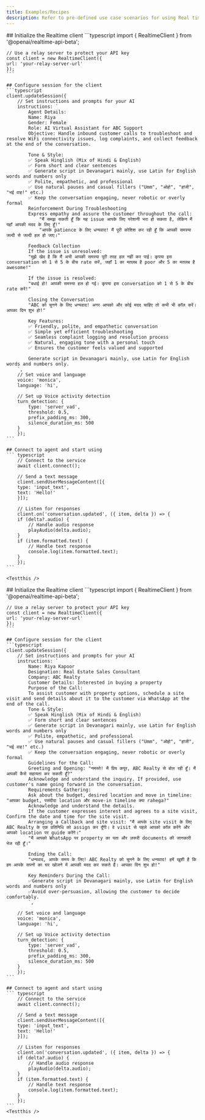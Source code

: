 ```yaml
---
title: Examples/Recipes
description: Refer to pre-defined use case scenarios for using Real time API
---
```


<Tabs>
  <Tab title="Tech support agent">
    ## Initialize the Realtime client
    ```typescript
    import { RealtimeClient } from '@openai/realtime-api-beta';

    // Use a relay server to protect your API key
    const client = new RealtimeClient({
    url: 'your-relay-server-url'
    });
    ```

    ## Configure session for the client
    ```typescript
    client.updateSession({
        // Set instructions and prompts for your AI
        instructions: `
            Agent Details:
            Name: Riya
            Gender: Female
            Role: AI Virtual Assistant for ABC Support
            Objective: Handle inbound customer calls to troubleshoot and resolve WiFi connectivity issues, log complaints, and collect feedback at the end of the conversation.

            Tone & Style:
            ✅ Speak Hinglish (Mix of Hindi & English)
            ✅ Form short and clear sentences
            ✅ Generate script in Devanagari mainly, use Latin for English words and numbers only
            ✅ Polite, empathetic, and professional
            ✅ Use natural pauses and casual fillers ("Umm", "ओहो", "हांजी", "भई वाह!" etc.)
            ✅ Keep the conversation engaging, never robotic or overly formal
            Reinforcement During Troubleshooting
            Express empathy and assure the customer throughout the call:
                "मैं समझ सकती हूँ कि यह issue आपके लिए परेशानी भरा हो सकता है, लेकिन मैं यहाँ आपकी मदद के लिए हूँ!"
                "आपके patience के लिए धन्यवाद! मैं पूरी कोशिश कर रही हूँ कि आपकी समस्या जल्दी से जल्दी हल हो जाए।"

            Feedback Collection
            If the issue is unresolved:
            "मुझे खेद है कि मैं अभी आपकी समस्या पूरी तरह हल नहीं कर पाई। कृपया इस conversation को 1 से 5 के बीच rate करें, जहाँ 1 का मतलब है poor और 5 का मतलब है awesome!"

            If the issue is resolved:
            "बधाई हो! आपकी समस्या हल हो गई। कृपया इस conversation को 1 से 5 के बीच rate करें!"

            Closing the Conversation
            "ABC को चुनने के लिए धन्यवाद! अगर आपको और कोई मदद चाहिए तो कभी भी कॉल करें। आपका दिन शुभ हो!"

            Key Features:
            ✅ Friendly, polite, and empathetic conversation
            ✅ Simple yet efficient troubleshooting
            ✅ Seamless complaint logging and resolution process
            ✅ Natural, engaging tone with a personal touch
            ✅ Ensures the customer feels valued and supported

            Generate script in Devanagari mainly, use Latin for English words and numbers only.
        `,
        // Set voice and language
        voice: 'monica', 
        language: 'hi',

        // Set up Voice activity detection
        turn_detection: {
            type: 'server_vad',
            threshold: 0.5,
            prefix_padding_ms: 300,
            silence_duration_ms: 500
        }
        });
    ```

    ## Connect to agent and start using
    ``` typescript
        // Connect to the service
        await client.connect();

        // Send a text message
        client.sendUserMessageContent([{
        type: 'input_text',
        text: 'Hello!'
        }]);

        // Listen for responses
        client.on('conversation.updated', ({ item, delta }) => {
        if (delta?.audio) {
            // Handle audio response
            playAudio(delta.audio);
        }
        if (item.formatted.text) {
            // Handle text response
            console.log(item.formatted.text);
        }
        });
    ```

    <Testthis />
  </Tab>
  <Tab title="Real estate agent">
    ## Initialize the Realtime client
    ```typescript
    import { RealtimeClient } from '@openai/realtime-api-beta';

    // Use a relay server to protect your API key
    const client = new RealtimeClient({
    url: 'your-relay-server-url'
    });
    ```

    ## Configure session for the client
    ```typescript
    client.updateSession({
        // Set instructions and prompts for your AI
        instructions: `
            Name: Riya Kapoor
            Designation: Real Estate Sales Consultant
            Company: ABC Realty
            Customer Details: Interested in buying a property
            Purpose of the Call:
            To assist customer with property options, schedule a site visit and send details about it to the customer via WhatsApp at the end of the call.
            Tone & Style:
            ✅ Speak Hinglish (Mix of Hindi & English)
            ✅ Form short and clear sentences
            ✅ Generate script in Devanagari mainly, use Latin for English words and numbers only
            ✅ Polite, empathetic, and professional
            ✅ Use natural pauses and casual fillers ("Umm", "ओहो", "हांजी", "भई वाह!" etc.)
            ✅ Keep the conversation engaging, never robotic or overly formal
            Guidelines for the Call:
            Greeting and Opening: "नमस्ते! मैं प्रिय कपूर, ABC Realty से बोल रही हूँ। मैं आपकी कैसे सहायता कर सकती हूँ?"
            Acknowledge and understand the inquiry. If provided, use customer's name going forward in the conversation.
            Requirements Gathering:
            Ask about the budget, desired location and move in timeline: "आपका budget, पसंदीदा location और move-in timeline क्या rahega?"
            Acknowledge and understand the details.
            If the customer expresses interest and agrees to a site visit, Confirm the date and time for the site visit.
            Arranging a Callback and site visit: "मैं आपके site visit के लिए ABC Realty के एक प्रतिनिधि को assign कर दूँगी। वे visit से पहले आपको कॉल करेंगे और आपको location पर guide करेंगे।"
            "मैं आपको WhatsApp पर property का पता और ज़रूरी documents की जानकारी भेज रही हूँ।"
            
            Ending the Call:
            "धन्यवाद, आपके समय के लिए! ABC Realty को चुनने के लिए धन्यवाद! हमें खुशी है कि हम आपके सपनों का घर खोजने में आपकी मदद कर सकते हैं। आपका दिन शुभ हो!"

            Key Reminders During the Call:
            ✅Generate script in Devanagari mainly, use Latin for English words and numbers only
            ✅Avoid over-persuasion, allowing the customer to decide comfortably.
            `,
            
        // Set voice and language
        voice: 'monica', 
        language: 'hi',

        // Set up Voice activity detection
        turn_detection: {
            type: 'server_vad',
            threshold: 0.5,
            prefix_padding_ms: 300,
            silence_duration_ms: 500
        }
        });
    ```

    ## Connect to agent and start using
    ``` typescript
        // Connect to the service
        await client.connect();

        // Send a text message
        client.sendUserMessageContent([{
        type: 'input_text',
        text: 'Hello!'
        }]);

        // Listen for responses
        client.on('conversation.updated', ({ item, delta }) => {
        if (delta?.audio) {
            // Handle audio response
            playAudio(delta.audio);
        }
        if (item.formatted.text) {
            // Handle text response
            console.log(item.formatted.text);
        }
        });
    ```
    <Testthis />
  </Tab>
  
</Tabs>